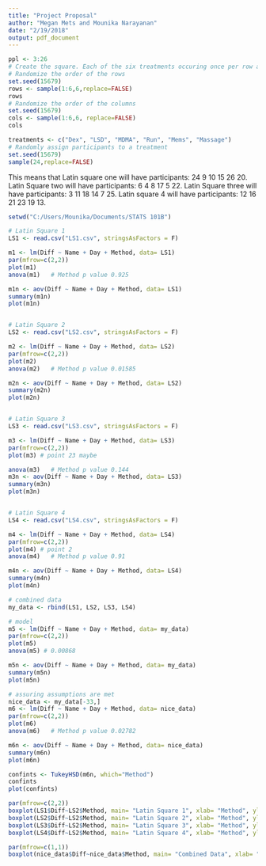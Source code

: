 ---
title: "Project Proposal"
author: "Megan Mets and Mounika Narayanan"
date: "2/19/2018"
output: pdf_document
---

```{r}
ppl <- 3:26
# Create the square. Each of the six treatments occuring once per row and once per column
# Randomize the order of the rows
set.seed(15679)
rows <- sample(1:6,6,replace=FALSE)
rows
# Randomize the order of the columns
set.seed(15679)
cols <- sample(1:6,6, replace=FALSE)
cols

treatments <- c("Dex", "LSD", "MDMA", "Run", "Mems", "Massage")
# Randomly assign participants to a treatment
set.seed(15679)
sample(24,replace=FALSE)
```

This means that Latin square one will have participants: 24  9 10 15 26 20. Latin Square two will have participants: 6  4  8 17  5 22. Latin Square three will have participants: 3 11 18 14  7 25. Latin square 4 will have participants: 12 16 21 23 19 13. 

```{r}
setwd("C:/Users/Mounika/Documents/STATS 101B")

# Latin Square 1
LS1 <- read.csv("LS1.csv", stringsAsFactors = F)

m1 <- lm(Diff ~ Name + Day + Method, data= LS1)
par(mfrow=c(2,2))
plot(m1)
anova(m1)   # Method p value 0.925

m1n <- aov(Diff ~ Name + Day + Method, data= LS1)
summary(m1n)
plot(m1n)


# Latin Square 2
LS2 <- read.csv("LS2.csv", stringsAsFactors = F)

m2 <- lm(Diff ~ Name + Day + Method, data= LS2)
par(mfrow=c(2,2))
plot(m2)
anova(m2)   # Method p value 0.01585

m2n <- aov(Diff ~ Name + Day + Method, data= LS2)
summary(m2n)
plot(m2n)


# Latin Square 3
LS3 <- read.csv("LS3.csv", stringsAsFactors = F)

m3 <- lm(Diff ~ Name + Day + Method, data= LS3)
par(mfrow=c(2,2))
plot(m3) # point 23 maybe

anova(m3)   # Method p value 0.144
m3n <- aov(Diff ~ Name + Day + Method, data= LS3)
summary(m3n)
plot(m3n)


# Latin Square 4
LS4 <- read.csv("LS4.csv", stringsAsFactors = F)

m4 <- lm(Diff ~ Name + Day + Method, data= LS4)
par(mfrow=c(2,2))
plot(m4) # point 2
anova(m4)   # Method p value 0.91

m4n <- aov(Diff ~ Name + Day + Method, data= LS4)
summary(m4n)
plot(m4n)

```

```{r}
# combined data
my_data <- rbind(LS1, LS2, LS3, LS4)

# model
m5 <- lm(Diff ~ Name + Day + Method, data= my_data)
par(mfrow=c(2,2))
plot(m5)
anova(m5) # 0.00868

m5n <- aov(Diff ~ Name + Day + Method, data= my_data)
summary(m5n)
plot(m5n)

# assuring assumptions are met
nice_data <- my_data[-33,]
m6 <- lm(Diff ~ Name + Day + Method, data= nice_data)
par(mfrow=c(2,2))
plot(m6)
anova(m6)   # Method p value 0.02782

m6n <- aov(Diff ~ Name + Day + Method, data= nice_data)
summary(m6n)
plot(m6n)
```

```{r}
confints <- TukeyHSD(m6n, which="Method")
confints
plot(confints)

par(mfrow=c(2,2))
boxplot(LS1$Diff~LS2$Method, main= "Latin Square 1", xlab= "Method", ylab="Difference")
boxplot(LS2$Diff~LS2$Method, main= "Latin Square 2", xlab= "Method", ylab="Difference")
boxplot(LS3$Diff~LS2$Method, main= "Latin Square 3", xlab= "Method", ylab="Difference")
boxplot(LS4$Diff~LS2$Method, main= "Latin Square 4", xlab= "Method", ylab="Difference")

par(mfrow=c(1,1))
boxplot(nice_data$Diff~nice_data$Method, main= "Combined Data", xlab= "Method", ylab="Difference")
```






